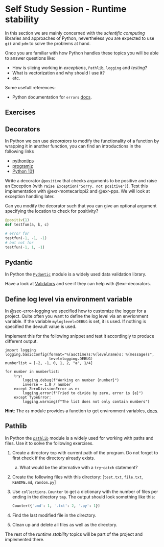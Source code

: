 # Self Study Session - Runtime stability {#sec-sss-rs}

In this section we are mainly concerned with the _scientific computing_ libraries and approaches of Python, nevertheless you are expected to use `git` and `pdm` to solve the problems at hand.

Once you are familiar with how Python handles these topics you will be able to answer questions like:

- How is slicing working in _exceptions_, `Pathlib`, `logging` and _testing_?
- What is vectorization and why should I use it?
- etc.

Some usefull references:

- Python documentation for `errors` [docs](https://docs.python.org/3/tutorial/errors.html).

## Exercises {.unnumbered}

::: {.callout-tip appearance="simple" collapse="true" icon=false}
:::: {#exr-decorators}

## Decorators

In Python we can use _decorators_ to modify the functionality of a function by wrapping it in another function, you can find an introductions in the following links

- [pythontips](https://book.pythontips.com/en/latest/decorators.html)
- [programiz](https://www.programiz.com/python-programming/decorator)
- [Python 101](https://python101.pythonlibrary.org/chapter25_decorators.html)

Write a decorator `@positive` that checks arguments to be positive and raise an Exception (with `raise Exception("Sorry, not positive")`). Test this implementation with @exr-montecarlopi2 and @exr-pps. We will look at exception handling later.

Can you modify the decorator such that you can give an optional argument specifying the location to check for positivity?
```python
@positiv(1)
def testfun(a, b, c)

# error for
testfun(-1, -1, -1)
# but not for
testfun(-1, 1, -1)
```
::::
:::


::: {.callout-tip appearance="simple" collapse="true" icon=false}
:::: {#exr-pydantic}

## Pydantic

In Python the [`Pydantic`](https://docs.pydantic.dev/latest/) module is a widely used data validation library. 

Have a look at [Validators](https://docs.pydantic.dev/latest/concepts/validators/) and see if they can help with @exr-decorators.
::::
:::


::: {.callout-tip appearance="simple" collapse="true" icon=false}
:::: {#exr-logging-environment}

## Define log level via environment variable

In @sec-error-logging we specified how to customize the logger for a project.
Quite often you want to define the log level via an envrionment variable.
If the variable `myloglevel=DEBUG` is set, it is used.
If nothing is specified the devault value is used. 

Implement this for the following snippet and test it accordingly to produce different output.

```.python
import logging
logging.basicConfig(format="%(asctime)s:%(levelname)s: %(message)s",
                    level=logging.DEBUG)
numberlist = [-2, -1, 0, 1, 2, "a", 1/4]

for number in numberlist:    
    try:
        logging.debug(f"Working on number {number}")
        inverse = 1.0 / number
    except ZeroDivisionError as e:
        logging.error(f"Tried to divide by zero, error is {e}")
    except TypeError:
        logging.warning(f"The list does not only contain numbers")
```

**Hint**: The `os` module provides a function to get environment variables, [docs](https://docs.python.org/3/library/os.html#os.getenv).
::::
:::

::: {.callout-tip appearance="simple" collapse="true" icon=false}
:::: {#exr-pathlib}

## Pathlib

In Python the [`pathlib`](https://docs.python.org/3/library/pathlib.html) module is a widely used for working with paths and files.
Use it to solve the following exercises.

1. Create a directory `tmp` with current path of the program. Do not forget to first check if the directory already exists. 
   a. What would be the alternative with a `try`-`catch` statement?
1. Create the following files with this directory: [`test.txt`, `file.txt`, `README.md`, `random.py`]
1. Use `collections.Counter` to get a dictionary with the number of files per ending in the directory `tmp`. The output should look something like this:
   ```python
   Counter({'.md': 1, '.txt': 2, '.py': 1})
   ```
1. Find the last modified file in the directory. 
1. Clean up and delete all files as well as the directory.

::::
:::

::: {callout-attention}
The rest of the _runtime stability_ topics will be part of the project and implemented there.
:::